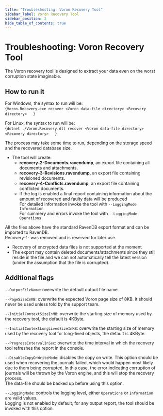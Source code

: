 ```yaml
---
title: "Troubleshooting: Voron Recovery Tool"
sidebar_label: Voron Recovery Tool
sidebar_position: 2
hide_table_of_contents: true
---
```



# Troubleshooting: Voron Recovery Tool

The Voron recovery tool is designed to extract your data even on the worst corruption state imaginable.  

## How to run it

For Windows, the syntax to run will be:  
<TabItem value="something" label="powershell">
<CodeBlock language="powershell">
{`Voron.Recovery.exe recover <Voron data-file directory> <Recovery directory>  
`}
</CodeBlock>
</TabItem>  

For Linux, the syntax to run will be:  
<TabItem value="something" label="powershell">
<CodeBlock language="powershell">
{`dotnet ./Voron.Recovery.dll recover <Voron data-file directory> <Recovery directory>  
`}
</CodeBlock>
</TabItem>

The process may take some time to run, depending on the storage speed and the recovered database size.  

* The tool will create: 
  * **recovery-2-Documents.ravendump**, an export file containing all documents and attachments.
  * **recovery-3-Revisions.ravendump**, an export file containing revisioned documents.
  * **recovery-4-Conflicts.ravendump**, an export file containing conflicted documents.
  * If the log is enabled a final report containing information about the amount of recovered and faulty data will be produced  
    For detailed information invoke the tool with `--LoggingMode Information`  
    For summery and errors invoke the tool with `--LoggingMode Operations`  

All the files above have the standard RavenDB export format and can be imported to RavenDB.  
Recovery-1- was removed and is reserved for later use.  

<Admonition type="note" title="Note" id="note" href="#note">

* Recovery of encrypted data files is not supported at the moment  
* The export may contain deleted documents/attachments since they still reside in the file and we can not automatically tell the latest version (under the assumption that the file is corrupted).

</Admonition>



## Additional flags

`--OutputFileName`: overwrite the default output file name  

`--PageSizeInKB`: overwrite the expected Voron page size of 8KB. It should never be used unless told by the support team.  

`--InitialContextSizeInMB`: overwrite the starting size of memory used by the recovery tool, the default is 4KByte.  

`--InitialContextLongLivedSizeInKB`: overwrite the starting size of memory used by the recovery tool for long-lived objects, the default is 4KByte.  

`--ProgressIntervalInSec`: overwrite the time interval in which the recovery tool refreshes the report in the console.  

`--DisableCopyOnWriteMode`: disables the copy on write. This option should be used when recovering the journals failed, which would happen most likely due to them being corrupted. In this case, the error indicating corruption of journals will be thrown by the Voron engine, and this will stop the recovery process.  
<Admonition type="note" title="Note">
The data-file should be backed up before using this option.
</Admonition>  

`--LoggingMode`: controls the logging level, either `Operations` or `Information` are valid values.  
<Admonition type="note" title="Note">
Logging is not enabled by default, for any output report, the tool should be invoked with this option.
</Admonition>  



